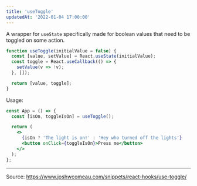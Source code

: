 ```yaml
---
title: 'useToggle'
updatedAt: '2022-01-04 17:00:00'
---
```


A wrapper for `useState` specifically made for boolean values that need to be toggled on some action.

```jsx
function useToggle(initialValue = false) {
  const [value, setValue] = React.useState(initialValue);
  const toggle = React.useCallback(() => {
    setValue(v => !v);
  }, []);

  return [value, toggle];
}
```

Usage:

```jsx
const App = () => {
  const [isOn, toggleIsOn] = useToggle();

  return (
    <>
      {isOn ? 'The light is on!' : 'Hey who turned off the lights'}
      <button onClick={toggleIsOn}>Press me</button>
    </>
  );
};
```

---

Source: https://www.joshwcomeau.com/snippets/react-hooks/use-toggle/
